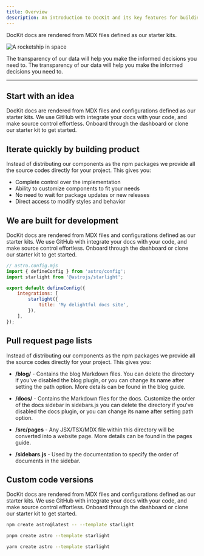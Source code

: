 ```yaml
---
title: Overview
description: An introduction to DocKit and its key features for building beautiful documentation sites.
---
```


DocKit docs are rendered from MDX files defined as our starter kits. 

![A rocketship in space](../../../../assets/overview.png)




<Grid columns={2}>
  <Card title="Well organized" icon="rocket" iconColor="#FF8585" size='sm' >
    The transparency of our data will help you make the informed decisions you need to.
  </Card>
  <Card title="Other feature" icon="seti:json" iconColor="#7BE1A4" size='sm'>
   The transparency of our data will help you make the informed decisions you need to.
  </Card>

</Grid>



---

## Start with an idea

DocKit docs are rendered from MDX files and configurations defined as our starter kits. We use GitHub with integrate your docs with your code, and make source control effortless. Onboard through the dashboard or clone our starter kit to get started.

## Iterate quickly by building product

Instead of distributing our components as the npm packages we provide all the source codes directly for your project. This gives you:

- Complete control over the implementation
- Ability to customize components to fit your needs
- No need to wait for package updates or new releases
- Direct access to modify styles and behavior


## We are built for development

DocKit docs are rendered from MDX files and configurations defined as our starter kits. We use GitHub with integrate your docs with your code, and make source control effortless. Onboard through the dashboard or clone our starter kit to get started.


```js
// astro.config.mjs
import { defineConfig } from 'astro/config';
import starlight from '@astrojs/starlight';

export default defineConfig({
	integrations: [
		starlight({
			title: 'My delightful docs site',
		}),
	],
});
```


## Pull request page lists

Instead of distributing our components as the npm packages we provide all the source codes directly for your project. This gives you:


- **/blog/** - Contains the blog Markdown files. You can delete the directory if you've disabled the blog plugin, or you can change its name after setting the path option. More details can be found in the blog guide.

- **/docs/** - Contains the Markdown files for the docs. Customize the order of the docs sidebar in sidebars.js you can delete the directory if you've disabled the docs plugin, or you can change its name after setting path option.

- **/src/pages** - Any JSX/TSX/MDX file within this directory will be converted into a website page. More details can be found in the  pages guide.

- **/sidebars.js** - Used by the documentation to specify the order of documents in the sidebar.

## Custom code versions

DocKit docs are rendered from MDX files and configurations defined as our starter kits. We use GitHub with integrate your docs with your code, and make source control effortless. Onboard through the dashboard or clone our starter kit to get started.





<Tabs syncKey="pkg">
<TabItem label="npm">

```sh
npm create astro@latest -- --template starlight
```

</TabItem>
<TabItem label="pnpm">

```sh
pnpm create astro --template starlight
```

</TabItem>
<TabItem label="Yarn">

```sh
yarn create astro --template starlight
```

</TabItem>
</Tabs>